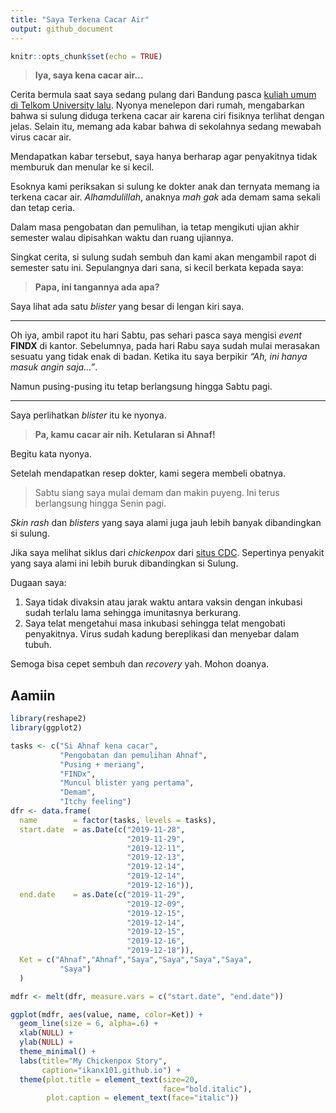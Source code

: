 ```yaml
---
title: "Saya Terkena Cacar Air"
output: github_document
---
```


```r
knitr::opts_chunk$set(echo = TRUE)
```
> __Iya, saya kena cacar air...__

Cerita bermula saat saya sedang pulang dari Bandung pasca [kuliah umum di Telkom University lalu](https://ikanx101.github.io/blog/kuliah-umum-tel-u/). Nyonya menelepon dari rumah, mengabarkan bahwa si sulung diduga terkena cacar air karena ciri fisiknya terlihat dengan jelas. Selain itu, memang ada kabar bahwa di sekolahnya sedang mewabah virus cacar air.

Mendapatkan kabar tersebut, saya hanya berharap agar penyakitnya tidak memburuk dan menular ke si kecil.

Esoknya kami periksakan si sulung ke dokter anak dan ternyata memang ia terkena cacar air. _Alhamdulillah_, anaknya _mah gak_ ada demam sama sekali dan tetap ceria.

Dalam masa pengobatan dan pemulihan, ia tetap mengikuti ujian akhir semester walau dipisahkan waktu dan ruang ujiannya.

Singkat cerita, si sulung sudah sembuh dan kami akan mengambil rapot di semester satu ini. Sepulangnya dari sana, si kecil berkata kepada saya:

> __Papa, ini tangannya ada apa?__

Saya lihat ada satu _blister_ yang besar di lengan kiri saya. 

____
Oh iya, ambil rapot itu hari Sabtu, pas sehari pasca saya mengisi _event_ __FINDX__ di kantor. Sebelumnya, pada hari Rabu saya sudah mulai merasakan sesuatu yang tidak enak di badan. Ketika itu saya berpikir _"Ah, ini hanya masuk angin saja..."_. 

Namun pusing-pusing itu tetap berlangsung hingga Sabtu pagi.

____

Saya perlihatkan _blister_ itu ke nyonya.

> __Pa, kamu cacar air nih. Ketularan si Ahnaf!__

Begitu kata nyonya.

Setelah mendapatkan resep dokter, kami segera membeli obatnya.

> Sabtu siang saya mulai demam dan makin puyeng. Ini terus berlangsung hingga Senin pagi.

_Skin rash_ dan _blisters_ yang saya alami juga jauh lebih banyak dibandingkan si sulung.

Jika saya melihat siklus dari _chickenpox_ dari [situs CDC](https://www.cdc.gov/chickenpox/hcp/index.html). Sepertinya penyakit yang saya alami ini lebih buruk dibandingkan si Sulung.

Dugaan saya:

1. Saya tidak divaksin atau jarak waktu antara vaksin dengan inkubasi sudah terlalu lama sehingga imunitasnya berkurang.
2. Saya telat mengetahui masa inkubasi sehingga telat mengobati penyakitnya. Virus sudah kadung bereplikasi dan menyebar dalam tubuh.

Semoga bisa cepet sembuh dan _recovery_ yah. Mohon doanya.

## Aamiin

```r
library(reshape2)
library(ggplot2)

tasks <- c("Si Ahnaf kena cacar", 
           "Pengobatan dan pemulihan Ahnaf", 
           "Pusing + meriang",
           "FINDx",
           "Muncul blister yang pertama",
           "Demam",
           "Itchy feeling")
dfr <- data.frame(
  name        = factor(tasks, levels = tasks),
  start.date  = as.Date(c("2019-11-28", 
                          "2019-11-29",
                          "2019-12-11",
                          "2019-12-13",
                          "2019-12-14",
                          "2019-12-14",
                          "2019-12-16")),
  end.date    = as.Date(c("2019-11-29", 
                          "2019-12-09",
                          "2019-12-15",
                          "2019-12-14",
                          "2019-12-15",
                          "2019-12-16",
                          "2019-12-18")),
  Ket = c("Ahnaf","Ahnaf","Saya","Saya","Saya","Saya",
           "Saya")
  )

mdfr <- melt(dfr, measure.vars = c("start.date", "end.date"))

ggplot(mdfr, aes(value, name, color=Ket)) + 
  geom_line(size = 6, alpha=.6) +
  xlab(NULL) + 
  ylab(NULL) +
  theme_minimal() +
  labs(title="My Chickenpox Story",
       caption="ikanx101.github.io") +
  theme(plot.title = element_text(size=20,
                                  face="bold.italic"),
        plot.caption = element_text(face="italic"))
```